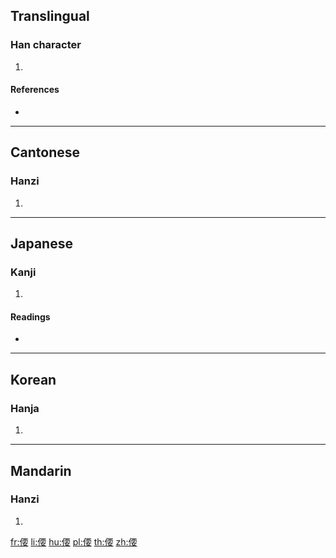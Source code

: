 ==Translingual==

===Han character===
{{Han char|rn=9|rad=人|as=09|sn=11|four=21244|canj=OMWV|ids=⿰亻要}}

# {{defn|Han|sort=人09}}

====References====
* {{Han ref|kx=0111.050|dkj=00869|dj=0237.050|hdz=10187.030|uh=5060|ud=20576|bh=D450|bd=54352}}

----

==Cantonese==

===Hanzi===
{{yue-hanzi|jyut=[[jiu5]]|y=yiu5}}

# {{defn|lang=yue|sort=人09}}

----

==Japanese==

===Kanji===
{{ja-kanji|grade=|rs=人09}}

# {{defn|lang=ja|sort=人09}}

====Readings====
* {{ja-readings|on=[[よう]] (yō)|kun=[[しなやか]] (shinayaka), [[たおやか]] (taoyaka)}}

----

==Korean==

===Hanja===
{{ko-hanja|hangeul=요|rv=yo|mr=yo}}

# {{defn|lang=ko|sort=人09}}

----

==Mandarin==

===Hanzi===
{{cmn-hanzi|pin=[[yǎo]] ([[yao3]])|wg=yao<sup>3</sup>}}

# {{defn|lang=cmn|sort=人09}}

[[fr:偠]]
[[li:偠]]
[[hu:偠]]
[[pl:偠]]
[[th:偠]]
[[zh:偠]]
